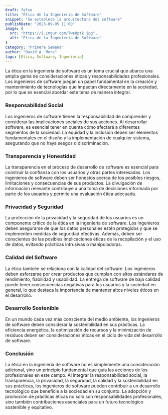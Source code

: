 ```yaml
---
draft: false
title: "Ética de la Ingenieria de Software"
snippet: "Se establece la arquitectura del software"
publishDate: "2023-09-05 11:00"
image: {
  src: "https://i.imgur.com/TweUptk.jpg",
  alt: "Etica de la Ingenieria de Software"
}
category: "Primera Semana"
author: "David A. Mora"
tags: [Etica, Software, Ingenieria]
---
```


La ética en la ingeniería de software es un tema crucial que abarca una amplia gama de consideraciones éticas y responsabilidades profesionales. Los ingenieros de software juegan un papel fundamental en la creación y mantenimiento de tecnologías que impactan directamente en la sociedad, por lo que es esencial abordar este tema de manera integral.

### Responsabilidad Social

Los ingenieros de software tienen la responsabilidad de comprender y considerar las implicaciones sociales de sus acciones. Al desarrollar software, es esencial tener en cuenta cómo afectará a diferentes segmentos de la sociedad. La equidad y la inclusión deben ser elementos fundamentales en el diseño y la implementación de cualquier sistema, asegurando que no haya sesgos o discriminación.

### Transparencia y Honestidad

La transparencia en el proceso de desarrollo de software es esencial para construir la confianza con los usuarios y otras partes interesadas. Los ingenieros de software deben ser honestos acerca de los posibles riesgos, limitaciones y consecuencias de sus productos. La divulgación de información relevante contribuye a una toma de decisiones informada por parte de los usuarios y permite una evaluación ética adecuada.

### Privacidad y Seguridad

La protección de la privacidad y la seguridad de los usuarios es un componente crítico de la ética en la ingeniería de software. Los ingenieros deben asegurarse de que los datos personales estén protegidos y que se implementen medidas de seguridad efectivas. Además, deben ser conscientes de las posibles implicaciones éticas de la recopilación y el uso de datos, evitando prácticas intrusivas o manipuladoras.

### Calidad del Software

La ética también se relaciona con la calidad del software. Los ingenieros deben esforzarse por crear productos que cumplan con altos estándares de rendimiento, fiabilidad y usabilidad. La entrega de software de baja calidad puede tener consecuencias negativas para los usuarios y la sociedad en general, lo que destaca la importancia de mantener altos niveles éticos en el desarrollo.

### Desarrollo Sostenible

En un mundo cada vez más consciente del medio ambiente, los ingenieros de software deben considerar la sostenibilidad en sus prácticas. La eficiencia energética, la optimización de recursos y la minimización de residuos deben ser consideraciones éticas en el ciclo de vida del desarrollo de software.

### Conclusión

La ética en la ingeniería de software no es simplemente una consideración adicional, sino un principio fundamental que guía las acciones de los profesionales en este campo. Al integrar la responsabilidad social, la transparencia, la privacidad, la seguridad, la calidad y la sostenibilidad en sus prácticas, los ingenieros de software pueden contribuir a un desarrollo tecnológico que beneficie a la sociedad en su conjunto. La adopción y promoción de prácticas éticas no solo son responsabilidades profesionales, sino también contribuciones esenciales para un futuro tecnológico sostenible y equitativo.